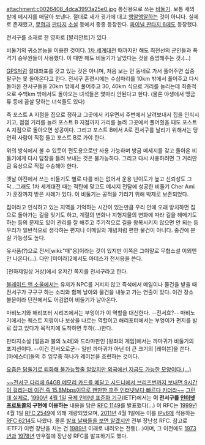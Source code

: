 attachment:c0026408_4dca3993a25e0.jpg
통신용으로 쓰는 [[비둘기]]. 보통 새의 발에 메시지를 매달아 보낸다. 절대로 새가 귓가에 대고 [[왱알앵알]]하는 것이 아니다. 실제로 존재했고, [[무협]]과 [[판타지]] [[소설]] 등에서 종종 등장한다. [[파이널 판타지 6]]에도 등장했다.

전서구를 소재로 한 영화로 [발리안트]가 있다

비둘기의 귀소본능을 이용한 것이다. [[1차 세계대전]] 때까지만 해도 최전선의 군인들과 폭격기 승무원들이 사용했다. 이 때만 해도 비둘기가 날았다는 것을 증명해주는 것.(...)

[[GPS]]처럼 절대좌표를 갖고 있는 것은 아니며, 처음 보는 먼 동네로 가서 풀어주면 십중팔구는 못 돌아온다고 한다. 전서구 훈련시에는 수십마리를 10km 밖에서 풀어주고 다시 돌아온 전서구들을 20km 밖에서 풀어주고 30, 40km 식으로 거리를 늘리는데 최종적으로 수백km 밖에서도 돌아오는 녀석들은 몇마리 안된다고 한다.
(물론 야생에서 맹금류 등에 끔살 당하는 녀석들도 있다)

즉 포스트 A 지점을 집으로 정하고 그곳에서 키우면서 주변에서 날려보내서 집을 인식시키고, 점점 거리를 늘려 포스트 B 지점까지 거리를 늘려 그곳에서 풀어줬을 때도 포스트 A 지점으로 돌아오면 성공이다. 그리고 포스트 B에서 A로 전서구를 날리기 위해서는 당연히 사람이 직접 들고 포스트 B로 가야 한다.

위의 방식에서 볼 수 있듯이 편도용으로만 사용 가능하며 방금 메세지를 갖고 돌아온 비둘기에게 다시 답장을 들려 보내는 것은 불가능하다. 그리고 다시 사용하려면 그 거리만큼 육상으로 직접 수송해야 한다. 

옛날 야전에서 쓰는 비둘기도 별로 다를 바는 없어서 운용 난이도가 높고 신뢰성도 그닥...그래도 1차 세계대전 때는 적탄에 맞고도 메시지 전달에 성공한 비둘기 Cher Ami가 훈장까지 받은 사례가 있다. 이 비둘기는 공적을 기리기 위해 박제로 보존되었다.

집이라고 인식하고 있는 지역을 기억하는 시간이 있는만큼 우리 안에 오래 방치하면 집으로 돌아가는 길을 잊기도 하고, 계절의 변화나 지형지물의 변화에 따라 길을 헤메기도 하는 등의 문제도 있어 관리를 잘 해주고 주기적으로 길을 왕복시키지 않으면 안 되는 등 우리가 일반적으로 생각하는 편지나 이메일의 개념처럼 편한 물건이 아니다. 중간에 분실 가능성도 높다.


유사품(?)으로 전서[wiki:"매"응]이라는 것이 있지만 이쪽은 그야말로 무협소설 이외엔 안 나온다(...). 다만 [미이라]2에서도 아데스가 전서응을 쓴다.

[천하제일상 거상]에서 유저간 쪽지를 전서구라고 한다.

[[블레이드 앤 소울]]에서는 유저가 NPC를 거치지 않고 즉석에서 메일이나 물건을 받을 때 전서구가 구구구 하는 소리와 함께 날아와 물건을 내놓고 가는 연출이 있다. 이건 장소 불문이라 던전에서도 어김없이 비둘기가 날아온다.

마비노기와 해리포터 시리즈에서는 부엉이가 이 역할을 대신한다. --전서효?-- 마비노기에서는 퀘스트 지령이나 보상을 나르는 역할이고 해리포터에서는 부엉이가 편지를 발로 잡고 있다가 목적지에 도착하면 투하(...)한다.

판타지소설 [얼음과 불의 노래]와 드라마판인 [왕좌의 게임]에서는 까마귀가 비둘기의 포지션이다. --이건 전서오로군-- 일반 까마귀가 아닌 더 큰 크기의 [레이븐]을 쓴다. [마에스터]들의 주 임무중 하나가 레이븐을 조련하는 것이다.

[http://ps.news.nate.com/photo/slideShow?cid=114301&mid=n0809#slide 요즘은 닭둘기로 퇴화해 불가능할줄 알았지만 외국에선 지금도 가능한 모양이다.(...)]

[http://blog.naver.com/qn1213/80206433576 ~~전서구 다리에 64GB 메모리 카드를 메달고 시드니에서 브리즈번까지 보내면 9시간이 걸리는데 이건 즉 15.8Mbps이므로 왠만한 호주 인터넷보다 빠르다 카더라~~]
[[그실일|그런데 실제로]], [[1990년]] [[4월 1일]] [[국제 인터넷 표준화 기구]](IETF)에서는 '''이 전서구를 [[인터넷]] [[프로토콜]]의 구현에 이용하는''' 내용을 담은 [http://tools.ietf.org/html/rfc1149 RFC 1149]를 발표했다(...) 이 RFC는 [[1999년]] 4월 1일 [http://tools.ietf.org/html/rfc2549 RFC 2549]에 의해 개량되었으며, [[2011년]] 4월 1일에는 이를 [[IPv6]]에 적용하는 [http://tools.ietf.org/html/rfc6214 RFC 6214]도 나왔다.
물론 [[만우절|발표 날짜들을 보면 알겠지만]] 전부 장난성 RFC. 참고로 IETF가 이런 장난을 치는 건 [[1989년]] 이래로 내려오는 전통(...)이며, 그 이전에도 [[1973년]]과 [[1978년]] 만우절에 장난성 RFC를 발표하기도 했다.
